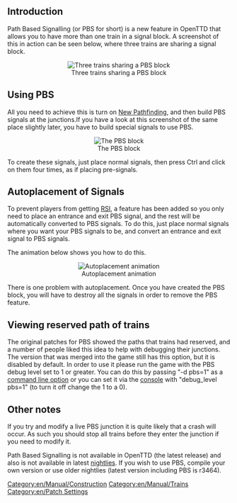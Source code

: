 [[Category:en/Manual/Construction]]
[[Category:en/Manual/Trains]]
[[Category:en/Patch Settings]]

{{en/Note|Please note that PBS is not in OpenTTD 0.4.7 or nightlies by default. See [[#other-notes|bottom of the page]] for more details.}}
==Introduction==
Path Based Signalling (or PBS for short) is a new feature in OpenTTD that allows you to have more than one train in a signal block. A screenshot of this in action can be seen below, where three trains are sharing a signal block.

<center>[[File:en/Archive/Manual/Pbs1.png|center|frame|Three trains sharing a PBS block]]</center>

==Using PBS==
All you need to achieve this is turn on [[en/Archive/Manual/Settings/New global pathfinding|New Pathfinding]], and then build PBS signals at the junctions.If you have a look at this screenshot of the same place slightly later, you have to build special signals to use PBS.

<center>[[File:en/Archive/Manual/Pbs2.png|center|frame|The PBS block]]</center>

To create these signals, just place normal signals, then press Ctrl and click on them four times, as if placing pre-signals.

==Autoplacement of Signals==
To prevent players from getting [https://www.wikipedia.org/wiki/Repetitive_strain_injury RSI], a feature has been added so you only need to place an entrance and exit PBS signal, and the rest will be automatically converted to PBS signals. To do this, just place normal signals where you want your PBS signals to be, and convert an entrance and exit signal to PBS signals.

The animation below shows you how to do this.

<center>[[File:en/Archive/Manual/Pbs.gif|center|frame|Autoplacement animation]]</center>

There is one problem with autoplacement. Once you have created the PBS block, you will have to destroy all the signals in order to remove the PBS feature.

==Viewing reserved path of trains==
The original patches for PBS showed the paths that trains had reserved, and a number of people liked this idea to help with debugging their junctions. The version that was merged into the game still has this option, but it is disabled by default. In order to use it please run the game with the PBS debug level set to 1 or greater. You can do this by passing "-d pbs=1" as a [[en/Manual/Command line|command line option]] or you can set it via the [[en/Manual/Console|console]] with "debug_level pbs=1" (to turn it off change the 1 to a 0).

==Other notes==
If you try and modify a live PBS junction it is quite likely that a crash will occur. As such you should stop all trains before they enter the junction if you need to modify it.

Path Based Signalling is not available in OpenTTD {{en/Version}} (the latest release) and also is not available in latest [[en/Archive/Community/Nightly build|nightlies]]. If you wish to use PBS, compile your own version or use older nightlies (latest version including PBS is r3464).